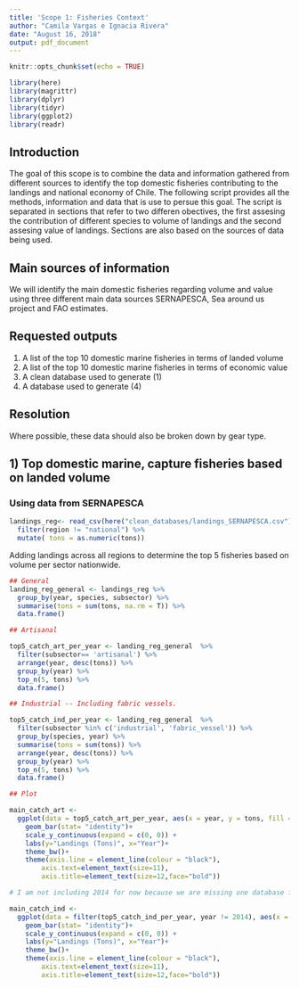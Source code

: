 ```yaml
---
title: 'Scope 1: Fisheries Context'
author: "Camila Vargas e Ignacia Rivera"
date: "August 16, 2018"
output: pdf_document
---
```


```r
knitr::opts_chunk$set(echo = TRUE)

library(here)
library(magrittr)
library(dplyr)
library(tidyr)
library(ggplot2)
library(readr)
```

## Introduction

The goal of this scope is to combine the data and information gathered from different sources to identify the top domestic fisheries contributing to the landings and national economy of Chile. The following script provides all the methods, information and data that is use to persue this goal. The script is separated in sections that refer to two differen obectives, the first assesing the contribution of different species to volume of landings and the second assesing value of landings. Sections are also based on the sources of data being used. 

## Main sources of information

We will identify the main domestic fisheries regarding volume and value using three different main data sources SERNAPESCA, Sea around us project and FAO estimates. 

## Requested outputs

1) A list of the top 10 domestic marine fisheries in terms of landed volume
2) A list of the top 10 domestic marine fisheries in terms of economic value
3) A clean database used to generate (1)
4) A database used to generate (4)

## Resolution

Where possible, these data should also be broken down by gear type.

## 1) Top domestic marine, capture fisheries based on landed volume

### Using data from SERNAPESCA

```r

landings_reg<- read_csv(here("clean_databases/landings_SERNAPESCA.csv")) %>% 
  filter(region != "national") %>% 
  mutate( tons = as.numeric(tons))

```

Adding landings across all regions to determine the top 5 fisheries based on volume per sector nationwide.

```r

## General
landing_reg_general <- landings_reg %>%
  group_by(year, species, subsector) %>% 
  summarise(tons = sum(tons, na.rm = T)) %>% 
  data.frame()

## Artisanal

top5_catch_art_per_year <- landing_reg_general  %>%
  filter(subsector== 'artisanal') %>% 
  arrange(year, desc(tons)) %>% 
  group_by(year) %>% 
  top_n(5, tons) %>% 
  data.frame()

## Industrial -- Including fabric vessels. 

top5_catch_ind_per_year <- landing_reg_general  %>%
  filter(subsector %in% c('industrial', 'fabric_vessel')) %>% 
  group_by(species, year) %>% 
  summarise(tons = sum(tons)) %>% 
  arrange(year, desc(tons)) %>% 
  group_by(year) %>% 
  top_n(5, tons) %>% 
  data.frame()

```


```r

## Plot 

main_catch_art <- 
  ggplot(data = top5_catch_art_per_year, aes(x = year, y = tons, fill = species)) + 
    geom_bar(stat= "identity")+
    scale_y_continuous(expand = c(0, 0)) +
    labs(y="Landings (Tons)", x="Year")+
    theme_bw()+
    theme(axis.line = element_line(colour = "black"),
        axis.text=element_text(size=11),
        axis.title=element_text(size=12,face="bold"))

# I am not including 2014 for now because we are missing one database for industrial landings for 2014 (landings per species and region in national waters)

main_catch_ind <- 
  ggplot(data = filter(top5_catch_ind_per_year, year != 2014), aes(x = year, y = tons, fill = species)) + 
    geom_bar(stat= "identity")+
    scale_y_continuous(expand = c(0, 0)) +
    labs(y="Landings (Tons)", x="Year")+
    theme_bw()+
    theme(axis.line = element_line(colour = "black"),
        axis.text=element_text(size=11),
        axis.title=element_text(size=12,face="bold"))

```


